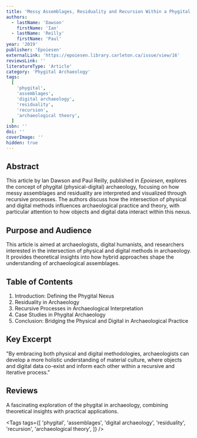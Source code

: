 ```yaml
---
title: 'Messy Assemblages, Residuality and Recursion Within a Phygital Nexus'
authors:
  - lastName: 'Dawson'
    firstName: 'Ian'
  - lastName: 'Reilly'
    firstName: 'Paul'
year: '2019'
publisher: 'Epoiesen'
externalLink: 'https://epoiesen.library.carleton.ca/issue/view/16'
reviewsLink: ''
literatureType: 'Article'
category: 'Phygital Archaeology'
tags:
  [
    'phygital',
    'assemblages',
    'digital archaeology',
    'residuality',
    'recursion',
    'archaeological theory',
  ]
isbn: ''
doi: ''
coverImage: ''
hidden: true
---
```


## Abstract

This article by Ian Dawson and Paul Reilly, published in _Epoiesen_, explores the concept of phygital (physical-digital) archaeology, focusing on how messy assemblages and residuality are interpreted and visualized through recursive processes. The authors discuss how the intersection of physical and digital methods influences archaeological practice and theory, with particular attention to how objects and digital data interact within this nexus.

## Purpose and Audience

This article is aimed at archaeologists, digital humanists, and researchers interested in the intersection of physical and digital methods in archaeology. It provides theoretical insights into how hybrid approaches shape the understanding of archaeological assemblages.

## Table of Contents

1. Introduction: Defining the Phygital Nexus
2. Residuality in Archaeology
3. Recursive Processes in Archaeological Interpretation
4. Case Studies in Phygital Archaeology
5. Conclusion: Bridging the Physical and Digital in Archaeological Practice

## Key Excerpt

"By embracing both physical and digital methodologies, archaeologists can develop a more holistic understanding of material culture, where objects and digital data co-exist and inform each other within a recursive and iterative process."

## Reviews

A fascinating exploration of the phygital in archaeology, combining theoretical insights with practical applications.

<Tags
  tags={[
    'phygital',
    'assemblages',
    'digital archaeology',
    'residuality',
    'recursion',
    'archaeological theory',
  ]}
/>
